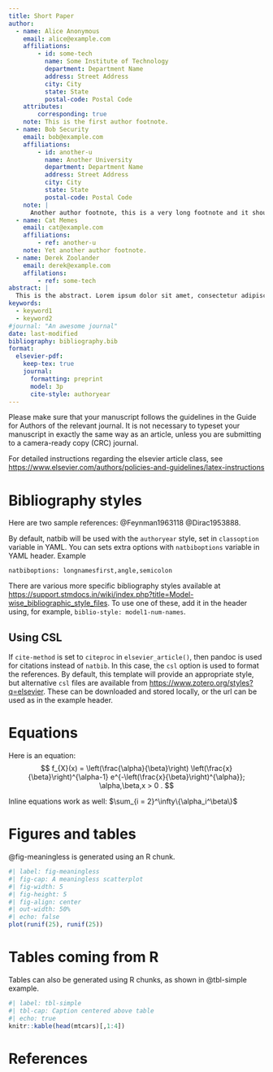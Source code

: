 ```yaml
---
title: Short Paper
author:
  - name: Alice Anonymous
    email: alice@example.com
    affiliations: 
        - id: some-tech
          name: Some Institute of Technology
          department: Department Name
          address: Street Address
          city: City
          state: State
          postal-code: Postal Code
    attributes:
        corresponding: true
    note: This is the first author footnote.
  - name: Bob Security
    email: bob@example.com
    affiliations:
        - id: another-u
          name: Another University
          department: Department Name
          address: Street Address
          city: City
          state: State
          postal-code: Postal Code
    note: |
      Another author footnote, this is a very long footnote and it should be a really long footnote. But this footnote is not yet sufficiently long enough to make two lines of footnote text.
  - name: Cat Memes
    email: cat@example.com
    affiliations:
        - ref: another-u
    note: Yet another author footnote.
  - name: Derek Zoolander
    email: derek@example.com
    affilations:
        - ref: some-tech
abstract: |
  This is the abstract. Lorem ipsum dolor sit amet, consectetur adipiscing elit. Vestibulum augue turpis, dictum non malesuada a, volutpat eget velit. Nam placerat turpis purus, eu tristique ex tincidunt et. Mauris sed augue eget turpis ultrices tincidunt. Sed et mi in leo porta egestas. Aliquam non laoreet velit. Nunc quis ex vitae eros aliquet auctor nec ac libero. Duis laoreet sapien eu mi luctus, in bibendum leo molestie. Sed hendrerit diam diam, ac dapibus nisl volutpat vitae. Aliquam bibendum varius libero, eu efficitur justo rutrum at. Sed at tempus elit.
keywords: 
  - keyword1
  - keyword2
#journal: "An awesome journal"
date: last-modified
bibliography: bibliography.bib
format:
  elsevier-pdf:
    keep-tex: true
    journal:
      formatting: preprint
      model: 3p
      cite-style: authoryear
---
```


Please make sure that your manuscript follows the guidelines in the 
Guide for Authors of the relevant journal. It is not necessary to 
typeset your manuscript in exactly the same way as an article, 
unless you are submitting to a camera-ready copy (CRC) journal.

For detailed instructions regarding the elsevier article class, see   <https://www.elsevier.com/authors/policies-and-guidelines/latex-instructions>

# Bibliography styles

Here are two sample references:  @Feynman1963118 @Dirac1953888.

By default, natbib will be used with the `authoryear` style, set in `classoption` variable in YAML. 
You can sets extra options with `natbiboptions` variable in YAML header. Example 

```
natbiboptions: longnamesfirst,angle,semicolon
```

There are various more specific bibliography styles available at
<https://support.stmdocs.in/wiki/index.php?title=Model-wise_bibliographic_style_files>. 
To use one of these, add it in the header using, for example, `biblio-style: model1-num-names`.

## Using CSL 

If `cite-method` is set to `citeproc` in `elsevier_article()`, then pandoc is used for citations instead of `natbib`. In this case, the `csl` option is used to format the references. By default, this template will provide an appropriate style, but alternative `csl` files are available from <https://www.zotero.org/styles?q=elsevier>. These can be downloaded
and stored locally, or the url can be used as in the example header.

# Equations

Here is an equation:
$$ 
  f_{X}(x) = \left(\frac{\alpha}{\beta}\right)
  \left(\frac{x}{\beta}\right)^{\alpha-1}
  e^{-\left(\frac{x}{\beta}\right)^{\alpha}}; 
  \alpha,\beta,x > 0 .
$$

Inline equations work as well: $\sum_{i = 2}^\infty\{\alpha_i^\beta\}$

# Figures and tables

@fig-meaningless is generated using an R chunk.

```r
#| label: fig-meaningless
#| fig-cap: A meaningless scatterplot
#| fig-width: 5
#| fig-height: 5
#| fig-align: center
#| out-width: 50%
#| echo: false
plot(runif(25), runif(25))
```

# Tables coming from R

Tables can also be generated using R chunks, as shown in @tbl-simple example.

```r
#| label: tbl-simple
#| tbl-cap: Caption centered above table
#| echo: true
knitr::kable(head(mtcars)[,1:4])
```

# References {-}
